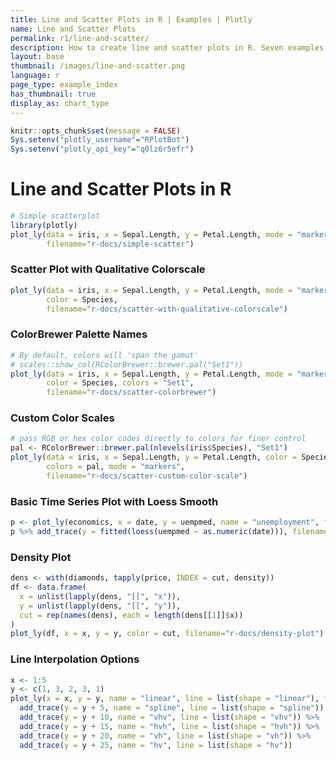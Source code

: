 ```yaml
---
title: Line and Scatter Plots in R | Examples | Plotly
name: Line and Scatter Plots
permalink: r1/line-and-scatter/
description: How to create line and scatter plots in R. Seven examples of basic and advanced scatter plots, time series line plots, colored charts, and density plots.
layout: base
thumbnail: /images/line-and-scatter.png
language: r
page_type: example_index
has_thumbnail: true
display_as: chart_type
---
```


```r
knitr::opts_chunk$set(message = FALSE)
Sys.setenv("plotly_username"="RPlotBot")
Sys.setenv("plotly_api_key"="q0lz6r5efr")
```
# Line and Scatter Plots in R

```r
# Simple scatterplot
library(plotly)
plot_ly(data = iris, x = Sepal.Length, y = Petal.Length, mode = "markers",
        filename="r-docs/simple-scatter")
```

### Scatter Plot with Qualitative Colorscale
```r
plot_ly(data = iris, x = Sepal.Length, y = Petal.Length, mode = "markers",
        color = Species,
        filename="r-docs/scatter-with-qualitative-colorscale")
```

### ColorBrewer Palette Names
```r
# By default, colors will 'span the gamut'
# scales::show_col(RColorBrewer::brewer.pal("Set1"))
plot_ly(data = iris, x = Sepal.Length, y = Petal.Length, mode = "markers",
        color = Species, colors = "Set1",
        filename="r-docs/scatter-colorbrewer")
```

### Custom Color Scales
```r
# pass RGB or hex color codes directly to colors for finer control
pal <- RColorBrewer::brewer.pal(nlevels(iris$Species), "Set1")
plot_ly(data = iris, x = Sepal.Length, y = Petal.Length, color = Species,
        colors = pal, mode = "markers",
        filename="r-docs/scatter-custom-color-scale")
```

### Basic Time Series Plot with Loess Smooth
```r
p <- plot_ly(economics, x = date, y = uempmed, name = "unemployment", filename="r-docs/basic-time-series")
p %>% add_trace(y = fitted(loess(uempmed ~ as.numeric(date))), filename="r-docs/time-series-with-fit")
```

### Density Plot
```r
dens <- with(diamonds, tapply(price, INDEX = cut, density))
df <- data.frame(
  x = unlist(lapply(dens, "[[", "x")),
  y = unlist(lapply(dens, "[[", "y")),
  cut = rep(names(dens), each = length(dens[[1]]$x))
)
plot_ly(df, x = x, y = y, color = cut, filename="r-docs/density-plot")
```

### Line Interpolation Options
```r
x <- 1:5
y <- c(1, 3, 2, 3, 1)
plot_ly(x = x, y = y, name = "linear", line = list(shape = "linear"), filename="r-docs/line-shape-options") %>%
  add_trace(y = y + 5, name = "spline", line = list(shape = "spline")) %>%
  add_trace(y = y + 10, name = "vhv", line = list(shape = "vhv")) %>%
  add_trace(y = y + 15, name = "hvh", line = list(shape = "hvh")) %>%
  add_trace(y = y + 20, name = "vh", line = list(shape = "vh")) %>%
  add_trace(y = y + 25, name = "hv", line = list(shape = "hv"))
```
